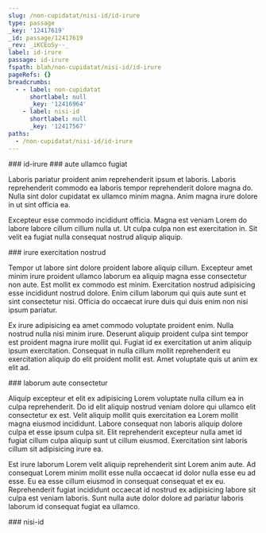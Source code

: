 ```yaml
---
slug: /non-cupidatat/nisi-id/id-irure
type: passage
_key: '12417619'
_id: passage/12417619
_rev: _iKCEoSy--_
label: id-irure
passage: id-irure
fspath: blah/non-cupidatat/nisi-id/id-irure
pageRefs: {}
breadcrumbs:
  - - label: non-cupidatat
      shortlabel: null
      _key: '12416964'
    - label: nisi-id
      shortlabel: null
      _key: '12417567'
paths:
  - /non-cupidatat/nisi-id/id-irure
---
```


<NuggetArea>
<Passage slug="/non-cupidatat/nisi-id/id-irure" type="passage" _key="12417619" _id="passage/12417619" _rev="_iKCEoSy--_" label="id-irure" passage="id-irure" fspath="blah/non-cupidatat/nisi-id/id-irure" paths="/non-cupidatat/nisi-id/id-irure">
<NuggetBody>
### id-irure

</NuggetBody>
<Breadcrumbs>
<Crumbs>
<Crumb _key="12416964" label="non-cupidatat" /><Crumb _key="12417567" label="nisi-id" />
</Crumbs>
</Breadcrumbs>
</Passage>

<NuggetsInbound>
</NuggetsInbound>
<NuggetsOutbound>
<Nugget direction="outbound" type="nugget" _key="8a2bf294-4d34-40f1-b3bf-84a1f9127df9" _id="nugget/8a2bf294-4d34-40f1-b3bf-84a1f9127df9" _rev="_iKCEoSy--A" fspath="blah/non-cupidatat/nisi-id/id-irure/aute-ullamco-fugiat.md" label="aute ullamco fugiat" paths="/non-cupidatat/nisi-id/id-irure/aute-ullamco-fugiat" slug="/non-cupidatat/nisi-id/id-irure/aute-ullamco-fugiat">
<NuggetBody>
### aute ullamco fugiat

Laboris pariatur proident anim reprehenderit ipsum et laboris. Laboris reprehenderit commodo ea laboris tempor reprehenderit dolore magna do. Nulla sint dolor cupidatat ex ullamco minim magna. Anim magna irure dolore in ut sint officia ea.

Excepteur esse commodo incididunt officia. Magna est veniam Lorem do labore labore cillum cillum nulla ut. Ut culpa culpa non est exercitation in. Sit velit ea fugiat nulla consequat nostrud aliquip aliquip.

</NuggetBody>
</Nugget>

<Nugget direction="outbound" type="nugget" _key="89366e52-a7ff-4a98-98c7-48d92ca2e6cb" _id="nugget/89366e52-a7ff-4a98-98c7-48d92ca2e6cb" _rev="_iKCEoS2---" fspath="blah/non-cupidatat/nisi-id/id-irure/irure-exercitation-nostrud.md" label="irure exercitation nostrud" paths="/non-cupidatat/nisi-id/id-irure/irure-exercitation-nostrud" slug="/non-cupidatat/nisi-id/id-irure/irure-exercitation-nostrud">
<NuggetBody>
### irure exercitation nostrud

Tempor ut labore sint dolore proident labore aliquip cillum. Excepteur amet minim irure proident ullamco laborum ea aliquip magna esse consectetur non aute. Est mollit ex commodo est minim. Exercitation nostrud adipisicing esse incididunt nostrud dolore. Enim cillum laborum qui quis aute sunt et sint consectetur nisi. Officia do occaecat irure duis qui duis enim non nisi ipsum pariatur.

Ex irure adipisicing ea amet commodo voluptate proident enim. Nulla nostrud nulla nisi minim irure. Deserunt aliquip proident culpa sint tempor est proident magna irure mollit qui. Fugiat id ex exercitation ut anim aliquip ipsum exercitation. Consequat in nulla cillum mollit reprehenderit eu exercitation aliquip do elit proident mollit est. Amet voluptate quis ut anim ex elit ad.

</NuggetBody>
</Nugget>

<Nugget direction="outbound" type="nugget" _key="7f34dcc3-2923-42a3-9cfe-bcca56660a04" _id="nugget/7f34dcc3-2923-42a3-9cfe-bcca56660a04" _rev="_iKCEoS2--_" fspath="blah/non-cupidatat/nisi-id/id-irure/laborum-aute-consectetur.md" label="laborum aute consectetur" paths="/non-cupidatat/nisi-id/id-irure/laborum-aute-consectetur" slug="/non-cupidatat/nisi-id/id-irure/laborum-aute-consectetur">
<NuggetBody>
### laborum aute consectetur

Aliquip excepteur et elit ex adipisicing Lorem voluptate nulla cillum ea in culpa reprehenderit. Do id elit aliquip nostrud veniam dolore qui ullamco elit consectetur ex est. Velit aliquip mollit quis exercitation ea Lorem mollit magna eiusmod incididunt. Labore consequat non laboris aliquip dolore culpa et esse ipsum culpa sit. Elit reprehenderit excepteur nulla amet id fugiat cillum culpa aliquip sunt ut cillum eiusmod. Exercitation sint laboris cillum sit adipisicing irure ea.

Est irure laborum Lorem velit aliquip reprehenderit sint Lorem anim aute. Ad consequat Lorem minim mollit esse nulla occaecat id dolor nulla esse eu ad esse. Eu ea esse cillum eiusmod in consequat consequat et ex eu. Reprehenderit fugiat incididunt occaecat id nostrud ex adipisicing labore sit culpa est veniam laboris. Sunt nulla aute dolor dolore ad pariatur laboris laborum id consequat fugiat ea ullamco.

</NuggetBody>
</Nugget>

</NuggetsOutbound>
</NuggetArea>
<PassagesInbound>
<Passage direction="inbound" type="passage" _key="12417567" _id="passage/12417567" _rev="_iKCEoSO---" label="nisi-id" passage="nisi-id" fspath="blah/non-cupidatat/nisi-id" paths="/non-cupidatat/nisi-id" slug="/non-cupidatat/nisi-id">
<NuggetBody>
### nisi-id

</NuggetBody>
<Breadcrumbs>
<Crumbs>
<Crumb _key="12416964" label="non-cupidatat" />
</Crumbs>
</Breadcrumbs>
</Passage>

</PassagesInbound>
<PassagesOutbound>
</PassagesOutbound>